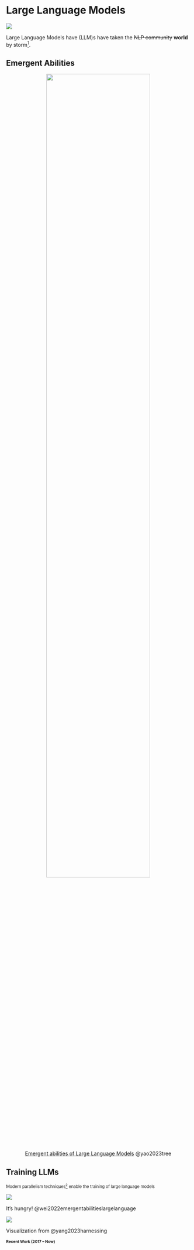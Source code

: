 # Large Language Models {.smaller}

<!-- ::: {layout="[ 30, 70 ]" layout-valign="center"} -->
::: {.flex-container style="flex-flow: column;"}

::: {#fig-llms}

![](https://github.com/Hannibal046/Awesome-LLM/raw/main/resources/image8.gif)

Large Language Models have (LLM)s have taken the ~~NLP community~~ **world** by storm[^llm-animation].  

:::


[^llm-animation]: [{{< fa brands github >}} `Hannibal046/Awesome-LLM`](https://github.com/Hannibal046/Awesome-LLM)

:::

## Emergent Abilities {background-color="#FBFBFD"}

::: {width="66%" style="text-align: center;"}

<img src="https://github.com/saforem2/llm-lunch-talk/blob/main/docs/assets/emergent-abilities.gif?raw=true" height="75%" />

[Emergent abilities of Large Language Models](https://arxiv.org/abs/2206.07682) @yao2023tree
:::


## Training LLMs {background-color="#FFFFFF"}

<!-- [Modern parallelism techniques[^parallelism-slides] enable the training of large language models]{style="font-size: 0.8em;"} -->

[Modern parallelism techniques[^parallelism-slides] enable the training of large language models]{.dim-text style="font-size: 0.8em;"}

<!-- ::: {layout="[ 40, 50 ]" style="align-items: flex-end;"} -->
::: {.flex-container style="align-items: flex-end;"}

::: {#fig-it-hungers}

![](https://github.com/saforem2/llm-lunch-talk/blob/main/docs/assets/it_hungers.jpeg?raw=true)

It's hungry! @wei2022emergentabilitieslargelanguage
:::

<!-- [It's hungry!](https://arxiv.org/abs/2206.07682) -->

::: {#fig-evolution}

![](https://github.com/Mooler0410/LLMsPracticalGuide/raw/main/imgs/survey-gif-test.gif)

Visualization from @yang2023harnessing

:::

[^parallelism-slides]: See my slides on [Parallel Training Techniques](https://saforem2.github.io/parallel-training-slides) for additional details

:::


## Recent Work (2017 -- Now) {.scrollable style="max-height: 95%; height: 100%; font-size: 0.75em;"}

::: {style="font-size: 0.9em;"}

|    Date | Paper                                                                                                                                                                                                              | keywords             | Institute          | Publication                                                                                                                                                                                                                                             |
| ------: | :----------------------------------------------------------------------------------------------------------------------------------------------------------------------------------------------------------------- | :------------------- | :----------------- | :------------------------------------------------------------------------------------------------------------------------------------------------------------------------------------------------------------------------------------------------------ |
| 06/2017 | [Attention Is All You Need](https://arxiv.org/pdf/1706.03762.pdf)                                                                                                                                                  | Transformers         | Google             | NeurIPS<br>  ![Dynamic JSON Badge](https://img.shields.io/badge/dynamic/json?url=https%3A%2F%2Fapi.semanticscholar.org%2Fgraph%2Fv1%2Fpaper%2F204e3073870fae3d05bcbc2f6a8e263d9b72e776%3Ffields%3DcitationCount&query=%24.citationCount&label=citation) |
| 06/2018 | [Improving Language Understanding by Generative Pre-Training](https://www.cs.ubc.ca/~amuham01/LING530/papers/radford2018improving.pdf)                                                                             | GPT 1.0              | OpenAI             | ![Dynamic JSON Badge](https://img.shields.io/badge/dynamic/json?url=https%3A%2F%2Fapi.semanticscholar.org%2Fgraph%2Fv1%2Fpaper%2Fcd18800a0fe0b668a1cc19f2ec95b5003d0a5035%3Ffields%3DcitationCount&query=%24.citationCount&label=citation)              |
| 10/2018 | [BERT: Pre-training of Deep Bidirectional Transformers for Language Understanding](https://aclanthology.org/N19-1423.pdf)                                                                                          | BERT                 | Google             | NAACL <br>![Dynamic JSON Badge](https://img.shields.io/badge/dynamic/json?url=https%3A%2F%2Fapi.semanticscholar.org%2Fgraph%2Fv1%2Fpaper%2Fdf2b0e26d0599ce3e70df8a9da02e51594e0e992%3Ffields%3DcitationCount&query=%24.citationCount&label=citation)    |
| 02/2019 | [Language Models are Unsupervised Multitask Learners](https://d4mucfpksywv.cloudfront.net/better-language-models/language_models_are_unsupervised_multitask_learners.pdf)                                          | GPT 2.0              | OpenAI             | ![Dynamic JSON Badge](https://img.shields.io/badge/dynamic/json?url=https%3A%2F%2Fapi.semanticscholar.org%2Fgraph%2Fv1%2Fpaper%2F9405cc0d6169988371b2755e573cc28650d14dfe%3Ffields%3DcitationCount&query=%24.citationCount&label=citation)              |
| 09/2019 | [Megatron-LM: Training Multi-Billion Parameter Language Models Using Model Parallelism](https://arxiv.org/pdf/1909.08053.pdf)                                                                                      | Megatron-LM          | NVIDIA             | ![Dynamic JSON Badge](https://img.shields.io/badge/dynamic/json?url=https%3A%2F%2Fapi.semanticscholar.org%2Fgraph%2Fv1%2Fpaper%2F8323c591e119eb09b28b29fd6c7bc76bd889df7a%3Ffields%3DcitationCount&query=%24.citationCount&label=citation)              |
| 10/2019 | [Exploring the Limits of Transfer Learning with a Unified Text-to-Text Transformer](https://jmlr.org/papers/v21/20-074.html)                                                                                       | T5                   | Google             | JMLR<br>  ![Dynamic JSON Badge](https://img.shields.io/badge/dynamic/json?url=https%3A%2F%2Fapi.semanticscholar.org%2Fgraph%2Fv1%2Fpaper%2F3cfb319689f06bf04c2e28399361f414ca32c4b3%3Ffields%3DcitationCount&query=%24.citationCount&label=citation)    |
| 10/2019 | [ZeRO: Memory Optimizations Toward Training Trillion Parameter Models](https://arxiv.org/pdf/1910.02054.pdf)                                                                                                       | ZeRO                 | Microsoft          | SC<br> ![Dynamic JSON Badge](https://img.shields.io/badge/dynamic/json?url=https%3A%2F%2Fapi.semanticscholar.org%2Fgraph%2Fv1%2Fpaper%2F00c957711b12468cb38424caccdf5291bb354033%3Ffields%3DcitationCount&query=%24.citationCount&label=citation)       |
| 01/2020 | [Scaling Laws for Neural Language Models](https://arxiv.org/pdf/2001.08361.pdf)                                                                                                                                    | Scaling Law          | OpenAI             | ![Dynamic JSON Badge](https://img.shields.io/badge/dynamic/json?url=https%3A%2F%2Fapi.semanticscholar.org%2Fgraph%2Fv1%2Fpaper%2Fe6c561d02500b2596a230b341a8eb8b921ca5bf2%3Ffields%3DcitationCount&query=%24.citationCount&label=citation)              |
| 05/2020 | [Language models are few-shot learners](https://papers.nips.cc/paper/2020/file/1457c0d6bfcb4967418bfb8ac142f64a-Paper.pdf)                                                                                         | GPT 3.0              | OpenAI             | NeurIPS <br> ![Dynamic JSON Badge](https://img.shields.io/badge/dynamic/json?url=https%3A%2F%2Fapi.semanticscholar.org%2Fgraph%2Fv1%2Fpaper%2F6b85b63579a916f705a8e10a49bd8d849d91b1fc%3Ffields%3DcitationCount&query=%24.citationCount&label=citation) |
| 01/2021 | [Switch Transformers: Scaling to Trillion Parameter Models with Simple and Efficient Sparsity](https://arxiv.org/pdf/2101.03961.pdf)                                                                               | Switch Transformers  | Google             | JMLR<br> ![Dynamic JSON Badge](https://img.shields.io/badge/dynamic/json?url=https%3A%2F%2Fapi.semanticscholar.org%2Fgraph%2Fv1%2Fpaper%2Ffdacf2a732f55befdc410ea927091cad3b791f13%3Ffields%3DcitationCount&query=%24.citationCount&label=citation)     |
| 08/2021 | [Evaluating Large Language Models Trained on Code](https://arxiv.org/pdf/2107.03374.pdf)                                                                                                                           | Codex                | OpenAI             | ![Dynamic JSON Badge](https://img.shields.io/badge/dynamic/json?url=https%3A%2F%2Fapi.semanticscholar.org%2Fgraph%2Fv1%2Fpaper%2Facbdbf49f9bc3f151b93d9ca9a06009f4f6eb269%3Ffields%3DcitationCount&query=%24.citationCount&label=citation)              |
| 08/2021 | [On the Opportunities and Risks of Foundation Models](https://arxiv.org/pdf/2108.07258.pdf)                                                                                                                        | Foundation Models    | Stanford           | ![Dynamic JSON Badge](https://img.shields.io/badge/dynamic/json?url=https%3A%2F%2Fapi.semanticscholar.org%2Fgraph%2Fv1%2Fpaper%2F4f68e07c6c3173480053fd52391851d6f80d651b%3Ffields%3DcitationCount&query=%24.citationCount&label=citation)              |
| 09/2021 | [Finetuned Language Models are Zero-Shot Learners](https://openreview.net/forum?id=gEZrGCozdqR)                                                                                                                    | FLAN                 | Google             | ICLR <br>![Dynamic JSON Badge](https://img.shields.io/badge/dynamic/json?url=https%3A%2F%2Fapi.semanticscholar.org%2Fgraph%2Fv1%2Fpaper%2Fff0b2681d7b05e16c46dfb71d980cc2f605907cd%3Ffields%3DcitationCount&query=%24.citationCount&label=citation)     |
| 10/2021 | [Multitask Prompted Training Enables Zero-Shot Task Generalization](https://arxiv.org/abs/2110.08207)                                                                                                              | T0                   | HuggingFace et al. | ICLR <br>![Dynamic JSON Badge](https://img.shields.io/badge/dynamic/json?url=https%3A%2F%2Fapi.semanticscholar.org%2Fgraph%2Fv1%2Fpaper%2F17dd3555fd1ccf1141cf984347fa1b3fd6b009ca%3Ffields%3DcitationCount&query=%24.citationCount&label=citation)     |
| 12/2021 | [GLaM: Efficient Scaling of Language Models with Mixture-of-Experts](https://arxiv.org/pdf/2112.06905.pdf)                                                                                                         | GLaM                 | Google             | ICML<br> ![Dynamic JSON Badge](https://img.shields.io/badge/dynamic/json?url=https%3A%2F%2Fapi.semanticscholar.org%2Fgraph%2Fv1%2Fpaper%2F80d0116d77beeded0c23cf48946d9d10d4faee14%3Ffields%3DcitationCount&query=%24.citationCount&label=citation)     |
| 12/2021 | [WebGPT: Browser-assisted question-answering with human feedback](https://www.semanticscholar.org/paper/WebGPT%3A-Browser-assisted-question-answering-with-Nakano-Hilton/2f3efe44083af91cef562c1a3451eee2f8601d22) | WebGPT               | OpenAI             | ![Dynamic JSON Badge](https://img.shields.io/badge/dynamic/json?url=https%3A%2F%2Fapi.semanticscholar.org%2Fgraph%2Fv1%2Fpaper%2F2f3efe44083af91cef562c1a3451eee2f8601d22%3Ffields%3DcitationCount&query=%24.citationCount&label=citation)              |
| 12/2021 | [Improving language models by retrieving from trillions of tokens](https://www.deepmind.com/publications/improving-language-models-by-retrieving-from-trillions-of-tokens)                                         | Retro                | DeepMind           | ICML<br> ![Dynamic JSON Badge](https://img.shields.io/badge/dynamic/json?url=https%3A%2F%2Fapi.semanticscholar.org%2Fgraph%2Fv1%2Fpaper%2F002c256d30d6be4b23d365a8de8ae0e67e4c9641%3Ffields%3DcitationCount&query=%24.citationCount&label=citation)     |
| 12/2021 | [Scaling Language Models: Methods, Analysis &amp; Insights from Training Gopher](https://arxiv.org/pdf/2112.11446.pdf)                                                                                             | Gopher               | DeepMind           | ![Dynamic JSON Badge](https://img.shields.io/badge/dynamic/json?url=https%3A%2F%2Fapi.semanticscholar.org%2Fgraph%2Fv1%2Fpaper%2F68f141724814839d556a989646194be88641b143%3Ffields%3DcitationCount&query=%24.citationCount&label=citation)              |
| 01/2022 | [Chain-of-Thought Prompting Elicits Reasoning in Large Language Models](https://arxiv.org/pdf/2201.11903.pdf)                                                                                                      | COT                  | Google             | NeurIPS<br>![Dynamic JSON Badge](https://img.shields.io/badge/dynamic/json?url=https%3A%2F%2Fapi.semanticscholar.org%2Fgraph%2Fv1%2Fpaper%2F1b6e810ce0afd0dd093f789d2b2742d047e316d5%3Ffields%3DcitationCount&query=%24.citationCount&label=citation)   |
| 01/2022 | [LaMDA: Language Models for Dialog Applications](https://arxiv.org/pdf/2201.08239.pdf)                                                                                                                             | LaMDA                | Google             | ![Dynamic JSON Badge](https://img.shields.io/badge/dynamic/json?url=https%3A%2F%2Fapi.semanticscholar.org%2Fgraph%2Fv1%2Fpaper%2Fb3848d32f7294ec708627897833c4097eb4d8778%3Ffields%3DcitationCount&query=%24.citationCount&label=citation)              |
| 01/2022 | [Solving Quantitative Reasoning Problems with Language Models](https://arxiv.org/abs/2206.14858)                                                                                                                   | Minerva              | Google             | NeurIPS<br> ![Dynamic JSON Badge](https://img.shields.io/badge/dynamic/json?url=https%3A%2F%2Fapi.semanticscholar.org%2Fgraph%2Fv1%2Fpaper%2Fab0e3d3e4d42369de5933a3b4c237780b41c0d77%3Ffields%3DcitationCount&query=%24.citationCount&label=citation)  |
| 01/2022 | [Using DeepSpeed and Megatron to Train Megatron-Turing NLG 530B, A Large-Scale Generative Language Model](https://arxiv.org/pdf/2201.11990.pdf)                                                                    | Megatron-Turing NLG  | Microsoft&NVIDIA   | ![Dynamic JSON Badge](https://img.shields.io/badge/dynamic/json?url=https%3A%2F%2Fapi.semanticscholar.org%2Fgraph%2Fv1%2Fpaper%2F7cbc2a7843411a1768ab762930707af0a3c33a19%3Ffields%3DcitationCount&query=%24.citationCount&label=citation)              |
| 03/2022 | [Training language models to follow instructions with human feedback](https://arxiv.org/pdf/2203.02155.pdf)                                                                                                        | InstructGPT          | OpenAI             | ![Dynamic JSON Badge](https://img.shields.io/badge/dynamic/json?url=https%3A%2F%2Fapi.semanticscholar.org%2Fgraph%2Fv1%2Fpaper%2Fd766bffc357127e0dc86dd69561d5aeb520d6f4c%3Ffields%3DcitationCount&query=%24.citationCount&label=citation)              |
| 04/2022 | [PaLM: Scaling Language Modeling with Pathways](https://arxiv.org/pdf/2204.02311.pdf)                                                                                                                              | PaLM                 | Google             | ![Dynamic JSON Badge](https://img.shields.io/badge/dynamic/json?url=https%3A%2F%2Fapi.semanticscholar.org%2Fgraph%2Fv1%2Fpaper%2F094ff971d6a8b8ff870946c9b3ce5aa173617bfb%3Ffields%3DcitationCount&query=%24.citationCount&label=citation)              |
| 04/2022 | [An empirical analysis of compute-optimal large language model training](https://www.deepmind.com/publications/an-empirical-analysis-of-compute-optimal-large-language-model-training)                             | Chinchilla           | DeepMind           | NeurIPS<br> ![Dynamic JSON Badge](https://img.shields.io/badge/dynamic/json?url=https%3A%2F%2Fapi.semanticscholar.org%2Fgraph%2Fv1%2Fpaper%2Fbb0656031cb17adf6bac5fd0fe8d53dd9c291508%3Ffields%3DcitationCount&query=%24.citationCount&label=citation)  |
| 05/2022 | [OPT: Open Pre-trained Transformer Language Models](https://arxiv.org/pdf/2205.01068.pdf)                                                                                                                          | OPT                  | Meta               | ![Dynamic JSON Badge](https://img.shields.io/badge/dynamic/json?url=https%3A%2F%2Fapi.semanticscholar.org%2Fgraph%2Fv1%2Fpaper%2F13a0d8bb38f739990c8cd65a44061c6534f17221%3Ffields%3DcitationCount&query=%24.citationCount&label=citation)              |
| 05/2022 | [Unifying Language Learning Paradigms](https://arxiv.org/abs/2205.05131v1)                                                                                                                                         | UL2                  | Google             | ![Dynamic JSON Badge](https://img.shields.io/badge/dynamic/json?url=https%3A%2F%2Fapi.semanticscholar.org%2Fgraph%2Fv1%2Fpaper%2Ff40aeae3e522ada1f6a9f326841b01ef5c8657b6%3Ffields%3DcitationCount&query=%24.citationCount&label=citation)              |
| 06/2022 | [Emergent Abilities of Large Language Models](https://openreview.net/pdf?id=yzkSU5zdwD)                                                                                                                            | Emergent Abilities   | Google             | TMLR<br>![Dynamic JSON Badge](https://img.shields.io/badge/dynamic/json?url=https%3A%2F%2Fapi.semanticscholar.org%2Fgraph%2Fv1%2Fpaper%2Fdac3a172b504f4e33c029655e9befb3386e5f63a%3Ffields%3DcitationCount&query=%24.citationCount&label=citation)      |
| 06/2022 | [Beyond the Imitation Game: Quantifying and extrapolating the capabilities of language models](https://github.com/google/BIG-bench)                                                                                | BIG-bench            | Google             | ![Dynamic JSON Badge](https://img.shields.io/badge/dynamic/json?url=https%3A%2F%2Fapi.semanticscholar.org%2Fgraph%2Fv1%2Fpaper%2F34503c0b6a615124eaf82cb0e4a1dab2866e8980%3Ffields%3DcitationCount&query=%24.citationCount&label=citation)              |
| 06/2022 | [Language Models are General-Purpose Interfaces](https://arxiv.org/pdf/2206.06336.pdf)                                                                                                                             | METALM               | Microsoft          | ![Dynamic JSON Badge](https://img.shields.io/badge/dynamic/json?url=https%3A%2F%2Fapi.semanticscholar.org%2Fgraph%2Fv1%2Fpaper%2Fa8fd9c1625011741f74401ff9bdc1c584e25c86d%3Ffields%3DcitationCount&query=%24.citationCount&label=citation)              |
| 09/2022 | [Improving alignment of dialogue agents via targeted human judgements](https://arxiv.org/pdf/2209.14375.pdf)                                                                                                       | Sparrow              | DeepMind           | ![Dynamic JSON Badge](https://img.shields.io/badge/dynamic/json?url=https%3A%2F%2Fapi.semanticscholar.org%2Fgraph%2Fv1%2Fpaper%2F74eae12620bd1c1393e268bddcb6f129a5025166%3Ffields%3DcitationCount&query=%24.citationCount&label=citation)              |
| 10/2022 | [Scaling Instruction-Finetuned Language Models](https://arxiv.org/pdf/2210.11416.pdf)                                                                                                                              | Flan-T5/PaLM         | Google             | ![Dynamic JSON Badge](https://img.shields.io/badge/dynamic/json?url=https%3A%2F%2Fapi.semanticscholar.org%2Fgraph%2Fv1%2Fpaper%2F5484d228bfc50efbac6e86677bc2ec2ee4ede1a6%3Ffields%3DcitationCount&query=%24.citationCount&label=citation)              |
| 10/2022 | [GLM-130B: An Open Bilingual Pre-trained Model](https://arxiv.org/pdf/2210.02414.pdf)                                                                                                                              | GLM-130B             | Tsinghua           | ICLR<br> ![Dynamic JSON Badge](https://img.shields.io/badge/dynamic/json?url=https%3A%2F%2Fapi.semanticscholar.org%2Fgraph%2Fv1%2Fpaper%2F1d26c947406173145a4665dd7ab255e03494ea28%3Ffields%3DcitationCount&query=%24.citationCount&label=citation)     |
| 11/2022 | [Holistic Evaluation of Language Models](https://arxiv.org/pdf/2211.09110.pdf)                                                                                                                                     | HELM                 | Stanford           | ![Dynamic JSON Badge](https://img.shields.io/badge/dynamic/json?url=https%3A%2F%2Fapi.semanticscholar.org%2Fgraph%2Fv1%2Fpaper%2F5032c0946ee96ff11a292762f23e6377a6cf2731%3Ffields%3DcitationCount&query=%24.citationCount&label=citation)              |
| 11/2022 | [BLOOM: A 176B-Parameter Open-Access Multilingual Language Model](https://arxiv.org/pdf/2211.05100.pdf)                                                                                                            | BLOOM                | BigScience         | ![Dynamic JSON Badge](https://img.shields.io/badge/dynamic/json?url=https%3A%2F%2Fapi.semanticscholar.org%2Fgraph%2Fv1%2Fpaper%2F964bd39b546f0f6625ff3b9ef1083f797807ef2e%3Ffields%3DcitationCount&query=%24.citationCount&label=citation)              |
| 11/2022 | [Galactica: A Large Language Model for Science](https://arxiv.org/pdf/2211.09085.pdf)                                                                                                                              | Galactica            | Meta               | ![Dynamic JSON Badge](https://img.shields.io/badge/dynamic/json?url=https%3A%2F%2Fapi.semanticscholar.org%2Fgraph%2Fv1%2Fpaper%2F7d645a3fd276918374fd9483fd675c28e46506d1%3Ffields%3DcitationCount&query=%24.citationCount&label=citation)              |
| 12/2022 | [OPT-IML: Scaling Language Model Instruction Meta Learning through the Lens of Generalization](https://arxiv.org/pdf/2212.12017)                                                                                   | OPT-IML              | Meta               | ![Dynamic JSON Badge](https://img.shields.io/badge/dynamic/json?url=https%3A%2F%2Fapi.semanticscholar.org%2Fgraph%2Fv1%2Fpaper%2Fe965e93e76a9e6c4e4863d145b5c007b540d575d%3Ffields%3DcitationCount&query=%24.citationCount&label=citation)              |
| 01/2023 | [The Flan Collection: Designing Data and Methods for Effective Instruction Tuning](https://arxiv.org/pdf/2301.13688.pdf)                                                                                           | Flan 2022 Collection | Google             | ![Dynamic JSON Badge](https://img.shields.io/badge/dynamic/json?url=https%3A%2F%2Fapi.semanticscholar.org%2Fgraph%2Fv1%2Fpaper%2Ff2b0017ddd77fa38760a18145e63553105a1a236%3Ffields%3DcitationCount&query=%24.citationCount&label=citation)              |
| 02/2023 | [LLaMA: Open and Efficient Foundation Language Models](https://research.facebook.com/publications/llama-open-and-efficient-foundation-language-models/)                                                            | LLaMA                | Meta               | ![Dynamic JSON Badge](https://img.shields.io/badge/dynamic/json?url=https%3A%2F%2Fapi.semanticscholar.org%2Fgraph%2Fv1%2Fpaper%2F57e849d0de13ed5f91d086936296721d4ff75a75%3Ffields%3DcitationCount&query=%24.citationCount&label=citation)              |
| 02/2023 | [Language Is Not All You Need: Aligning Perception with Language Models](https://arxiv.org/abs/2302.14045)                                                                                                         | Kosmos-1             | Microsoft          | ![Dynamic JSON Badge](https://img.shields.io/badge/dynamic/json?url=https%3A%2F%2Fapi.semanticscholar.org%2Fgraph%2Fv1%2Fpaper%2Ffbfef4723d8c8467d7bd523e1d0b703cce0e0f9c%3Ffields%3DcitationCount&query=%24.citationCount&label=citation)              |
| 03/2023 | [PaLM-E: An Embodied Multimodal Language Model](https://palm-e.github.io)                                                                                                                                          | PaLM-E               | Google             | ![Dynamic JSON Badge](https://img.shields.io/badge/dynamic/json?url=https%3A%2F%2Fapi.semanticscholar.org%2Fgraph%2Fv1%2Fpaper%2F38fe8f324d2162e63a967a9ac6648974fc4c66f3%3Ffields%3DcitationCount&query=%24.citationCount&label=citation)              |
| 03/2023 | [GPT-4 Technical Report](https://openai.com/research/gpt-4)                                                                                                                                                        | GPT 4                | OpenAI             | ![Dynamic JSON Badge](https://img.shields.io/badge/dynamic/json?url=https%3A%2F%2Fapi.semanticscholar.org%2Fgraph%2Fv1%2Fpaper%2F8ca62fdf4c276ea3052dc96dcfd8ee96ca425a48%3Ffields%3DcitationCount&query=%24.citationCount&label=citation)              |
| 04/2023 | [Pythia: A Suite for Analyzing Large Language Models Across Training and Scaling](https://arxiv.org/abs/2304.01373)                                                                                                | Pythia               | EleutherAI et al.  | ICML<br>![Dynamic JSON Badge](https://img.shields.io/badge/dynamic/json?url=https%3A%2F%2Fapi.semanticscholar.org%2Fgraph%2Fv1%2Fpaper%2Fbe55e8ec4213868db08f2c3168ae666001bea4b8%3Ffields%3DcitationCount&query=%24.citationCount&label=citation)      |
| 05/2023 | [Principle-Driven Self-Alignment of Language Models from Scratch with Minimal Human Supervision](https://arxiv.org/abs/2305.03047)                                                                                 | Dromedary            | CMU et al.         | ![Dynamic JSON Badge](https://img.shields.io/badge/dynamic/json?url=https%3A%2F%2Fapi.semanticscholar.org%2Fgraph%2Fv1%2Fpaper%2Fe01515c6138bc525f7aec30fc85f2adf028d4156%3Ffields%3DcitationCount&query=%24.citationCount&label=citation)              |
| 05/2023 | [PaLM 2 Technical Report](https://ai.google/static/documents/palm2techreport.pdf)                                                                                                                                  | PaLM 2               | Google             | ![Dynamic JSON Badge](https://img.shields.io/badge/dynamic/json?url=https%3A%2F%2Fapi.semanticscholar.org%2Fgraph%2Fv1%2Fpaper%2Feccee350691708972370b7a12c2a78ad3bddd159%3Ffields%3DcitationCount&query=%24.citationCount&label=citation)              |
| 05/2023 | [RWKV: Reinventing RNNs for the Transformer Era](https://arxiv.org/abs/2305.13048)                                                                                                                                 | RWKV                 | Bo Peng            | ![Dynamic JSON Badge](https://img.shields.io/badge/dynamic/json?url=https%3A%2F%2Fapi.semanticscholar.org%2Fgraph%2Fv1%2Fpaper%2F026b3396a63ed5772329708b7580d633bb86bec9%3Ffields%3DcitationCount&query=%24.citationCount&label=citation)              |
| 05/2023 | [Direct Preference Optimization: Your Language Model is Secretly a Reward Model](https://arxiv.org/pdf/2305.18290.pdf)                                                                                             | DPO                  | Stanford           | ![Dynamic JSON Badge](https://img.shields.io/badge/dynamic/json?url=https%3A%2F%2Fapi.semanticscholar.org%2Fgraph%2Fv1%2Fpaper%2F0d1c76d45afa012ded7ab741194baf142117c495%3Ffields%3DcitationCount&query=%24.citationCount&label=citation)              |
| 07/2023 | [Llama 2: Open Foundation and Fine-Tuned Chat Models](https://arxiv.org/pdf/2307.09288.pdf)                                                                                                                        | LLaMA 2              | Meta               | ![Dynamic JSON Badge](https://img.shields.io/badge/dynamic/json?url=https%3A%2F%2Fapi.semanticscholar.org%2Fgraph%2Fv1%2Fpaper%2F104b0bb1da562d53cbda87aec79ef6a2827d191a%3Ffields%3DcitationCount&query=%24.citationCount&label=citation)              |

: Papers, 2017--* {.striped .hover tbl-colwidths="[5,80,15,5,5]"}

:::

::: footer

1. [{{< fa brands github >}} Hannibal046/Awesome-LLM](https://github.com/Hannibal046/Awesome-LLM/blob/main/README.md) [[![Awesome](https://awesome.re/badge.svg)](https://awesome.re)]{.inline-image}

:::

## Life-Cycle of the LLM {auto-animate=true}

::: {layout="[ 45, 55 ]" layout-valign=center}

::: {#column-one}

1. Data collection + preprocessing

2. **Pre-training**
    - Architecture decisions:  
      `{model_size, hyperparameters,`  
      `parallelism, lr_schedule, ...}`

3. Supervised Fine-Tuning
    - Instruction Tuning
    - Alignment

4. Deploy (+ monitor, re-evaluate, etc.)

:::

::: {#column-two}

::: {#fig-pretrain-two}

![](https://jalammar.github.io/images/gpt3/03-gpt3-training-step-back-prop.gif)

**Pre-training**: Virtually all of the compute used during pretraining phase[^il-transf].
:::

:::

[^il-transf]: Figure from [The Illustrated Transformer](http://jalammar.github.io/illustrated-transformer/)

:::

## Forward Pass

::: {#fig-forward-pass}

<video data-autoplay src="https://huggingface.co/datasets/huggingface/documentation-images/resolve/main/blog/assisted-generation/gif_1_1080p.mov"></video>

Language Model trained for causal language modeling. Video from: [🤗 Generation with LLMs](https://huggingface.co/docs/transformers/main/en/llm_tutorial)
:::

## Generating Text

::: {#fig-generating-text}

<video data-autoplay src="https://huggingface.co/datasets/huggingface/documentation-images/resolve/main/blog/assisted-generation/gif_2_1080p.mov"></video>

Language Model trained for causal language modeling. Video from: [🤗 Generation with LLMs](https://huggingface.co/docs/transformers/main/en/llm_tutorial)
:::


## Life-Cycle of the LLM: Pre-training {auto-animate=true}

::: {#fig-pretrain-two}

![](https://jalammar.github.io/images/gpt3/03-gpt3-training-step-back-prop.gif)

**Pre-training**: Virtually all of the compute used during pretraining phase
:::

## Life-Cycle of the LLM: Fine-Tuning {auto-animate=true style="font-size: 0.8em;"}

::: {#fig-pretrain-two}

![](https://jalammar.github.io/images/gpt3/10-gpt3-fine-tuning.gif)

**Fine-tuning**[^ill-transf1]: Fine-tuning actually updates the model's weights to make the model better at a certain task.

:::

[^ill-transf1]: Figure from [The Illustrated Transformer](http://jalammar.github.io/illustrated-transformer/)


## Assistant Models {.centeredslide background-color="#181D29"}

::: {#fig-assistant-models}

[![](https://github.com/saforem2/LLM-tutorial/blob/main/docs/assets/jailbreak.jpeg?raw=true)]{.preview-image style="text-align:center; margin-left:auto; margin-right: auto;"}

:::

